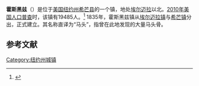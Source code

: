 {{Infobox settlement
|official_name            = 霍斯黑兹
|settlement_type          = 镇
|nickname                 = 
|motto                    = 

<!-- Images -->
|image_skyline            = 
|imagesize                = 
|image_caption            = 
|image_flag               = 
|image_seal               =

<!-- Maps -->
|image_map                = 
|mapsize                  = 
|map_caption              = 
|image_map1               = 
|mapsize1                 = 
|map_caption1             = 
|pushpin_map              = USA New York<!--required to use image on next line-->
|pushpin_image            = New York Locator Map with US.PNG
|pushpin_label            = 霍斯黑兹
|pushpin_label_position   =
|pushpin_map_caption      =
|pushpin_mapsize          =

<!-- Location -->
|latd  = 42 |latm  = 09 |lats  = 59 |latNS  = N
|longd = 76 |longm = 49 |longs = 39 |longEW = W
|coordinates_region       = US-NY
|coordinates_display      = inline,title
|subdivision_type         = [[国家|国家]]
|subdivision_name         = [[美国|美国]]
|subdivision_type1        = [[美国行政区划|州]]
|subdivision_name1        = [[纽约州|纽约州]]
|subdivision_type2        = [[纽约州行政区划|县]]
|subdivision_name2        = [[希芒县_(纽约州)|希芒县]]
|government_footnotes     = 
|government_type          = 
|established_title        = 
|established_date         =

<!-- Area -->
|unit_pref                = Imperial
|area_footnotes           = 
|area_magnitude           = 
|area_total_km2           = 93.0
|area_land_km2            = 92.2
|area_water_km2           = 0.8
|area_total_sq_mi         = 
|area_land_sq_mi          = 
|area_water_sq_mi         =
|population_as_of         = [[2010年美国人口普查|2010]]
|population_footnotes     =
|population_total         = 19485
|population_density_km2   = 211.3
|population_density_sq_mi = 
|timezone                 = [[美国东部时间|EST]]
|utc_offset               = -5
|timezone_DST             = EDT
|utc_offset_DST           = -4
|website                  = {{URL|townofhorseheads.org}}
}}
'''霍斯黑兹'''（{{lang-en|Horseheads}}）是位于[[美国|美国]][[纽约州|纽约州]][[希芒县_(纽约州)|希芒县]]的一个镇，地处[[埃尔迈拉_(纽约州)|埃尔迈拉]]以北。[[2010年美国人口普查|2010年美国人口普查]]时，该镇有19485人。<ref name>{{cite web|url=http://factfinder2.census.gov|publisher=[[United_States_Census_Bureau|United States Census Bureau]]|title=American FactFinder|accessdate=2020-09-21|archive-date=2011-07-26|archive-url=https://web.archive.org/web/20110726025515/http://factfinder2.census.gov/|dead-url=no}}</ref> 1835年，霍斯黑兹镇从[[埃尔迈拉镇_(纽约州)|埃尔迈拉镇]]与[[希芒_(纽约州)|希芒镇]]分出，正式建立。其名称直译为“马头”，指曾在此地发现的大量马头骨。

== 参考文献 ==
{{reflist}}

{{NY-stub}}
[[Category:纽约州城镇|Category:纽约州城镇]]